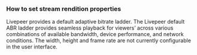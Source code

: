 
<DocsLayout>

### How to set stream rendition properties

Livepeer provides a default adaptive bitrate ladder. The Livepeer default ABR ladder provides seamless playback for viewers’ across various combinations of available bandwidth, device performance, and network conditions. The width, height and frame rate are not currently configurable in the user interface. 

</DocsLayout>